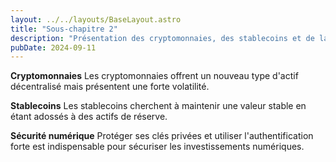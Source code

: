 ```yaml
---
layout: ../../layouts/BaseLayout.astro
title: "Sous-chapitre 2"
description: "Présentation des cryptomonnaies, des stablecoins et de la sécurité numérique."
pubDate: 2024-09-11
---
```


**Cryptomonnaies**
Les cryptomonnaies offrent un nouveau type d'actif décentralisé mais présentent une forte volatilité.

**Stablecoins**
Les stablecoins cherchent à maintenir une valeur stable en étant adossés à des actifs de réserve.

**Sécurité numérique**
Protéger ses clés privées et utiliser l'authentification forte est indispensable pour sécuriser les investissements numériques.

